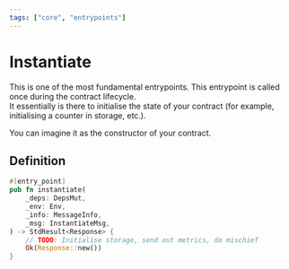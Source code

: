 ```yaml
---
tags: ["core", "entrypoints"]
---
```



# Instantiate

This is one of the most fundamental entrypoints. This entrypoint is called once
during the contract lifecycle.  
It essentially is there to initialise the state of your contract (for example,
initialising a counter in storage, etc.).

You can imagine it as the constructor of your contract.

## Definition

```rust filename="contract.rs" template="core"
#[entry_point]
pub fn instantiate(
    _deps: DepsMut,
    _env: Env,
    _info: MessageInfo,
    _msg: InstantiateMsg,
) -> StdResult<Response> {
    // TODO: Initialise storage, send out metrics, do mischief
    Ok(Response::new())
}
```
